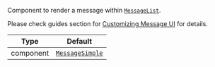 Component to render a message within [`MessageList`](../../../../ui-components/message_list.mdx).

Please check guides section for [Customizing Message UI](/reactnative/guides/message-customization) for details.

| Type | Default |
| - | - |
| component | [`MessageSimple`](../../../../ui-components/message_simple.mdx) |
